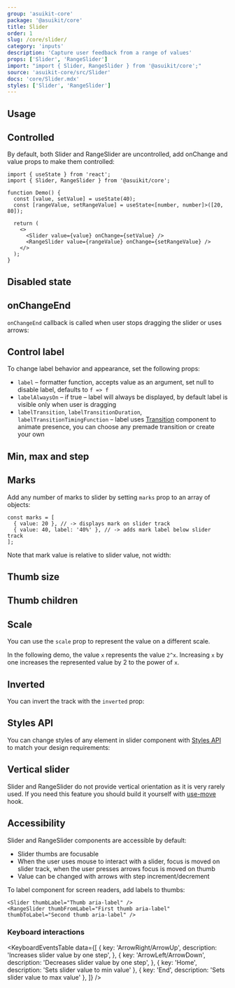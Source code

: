 ```yaml
---
group: 'asuikit-core'
package: '@asuikit/core'
title: Slider
order: 1
slug: /core/slider/
category: 'inputs'
description: 'Capture user feedback from a range of values'
props: ['Slider', 'RangeSlider']
import: "import { Slider, RangeSlider } from '@asuikit/core';"
source: 'asuikit-core/src/Slider'
docs: 'core/Slider.mdx'
styles: ['Slider', 'RangeSlider']
---
```



## Usage

<Demo data={SliderDemos.configurator} />

## Controlled

By default, both Slider and RangeSlider are uncontrolled, add onChange and value props to make them controlled:

```tsx
import { useState } from 'react';
import { Slider, RangeSlider } from '@asuikit/core';

function Demo() {
  const [value, setValue] = useState(40);
  const [rangeValue, setRangeValue] = useState<[number, number]>([20, 80]);

  return (
    <>
      <Slider value={value} onChange={setValue} />
      <RangeSlider value={rangeValue} onChange={setRangeValue} />
    </>
  );
}
```

## Disabled state

<Demo data={SliderDemos.disabled} />

## onChangeEnd

`onChangeEnd` callback is called when user stops dragging the slider or uses arrows:

<Demo data={SliderDemos.changeEnd} />

## Control label

To change label behavior and appearance, set the following props:

- `label` – formatter function, accepts value as an argument, set null to disable label, defaults to `f => f`
- `labelAlwaysOn` – if true – label will always be displayed, by default label is visible only when user is dragging
- `labelTransition`, `labelTransitionDuration`, `labelTransitionTimingFunction` – label uses [Transition](/core/transition/) component to animate presence, you can choose any premade transition or create your own

<Demo data={SliderDemos.label} />

## Min, max and step

<Demo data={SliderDemos.step} />

## Marks

Add any number of marks to slider by setting `marks` prop to an array of objects:

```tsx
const marks = [
  { value: 20 }, // -> displays mark on slider track
  { value: 40, label: '40%' }, // -> adds mark label below slider track
];
```

Note that mark value is relative to slider value, not width:

<Demo data={SliderDemos.marks} />

## Thumb size

<Demo data={SliderDemos.thumbSize} />

## Thumb children

<Demo data={SliderDemos.thumbChildren} />

## Scale

You can use the `scale` prop to represent the value on a different scale.

In the following demo, the value `x` represents the value `2^x`. Increasing `x` by one increases the represented value by 2 to the power of `x`.

<Demo data={SliderDemos.scale} />

## Inverted

You can invert the track with the `inverted` prop:

<Demo data={SliderDemos.inverted} />

## Styles API

You can change styles of any element in slider component with [Styles API](/styles/styles-api/) to match your design requirements:

<Demo data={SliderDemos.customize} />

## Vertical slider

Slider and RangeSlider do not provide vertical orientation as it is very rarely used.
If you need this feature you should build it yourself with [use-move](/hooks/use-move/) hook.

## Accessibility

Slider and RangeSlider components are accessible by default:

- Slider thumbs are focusable
- When the user uses mouse to interact with a slider, focus is moved on slider track, when the user presses arrows focus is moved on thumb
- Value can be changed with arrows with step increment/decrement

To label component for screen readers, add labels to thumbs:

```tsx
<Slider thumbLabel="Thumb aria-label" />
<RangeSlider thumbFromLabel="First thumb aria-label" thumbToLabel="Second thumb aria-label" />
```

### Keyboard interactions

<KeyboardEventsTable
  data={[
    {
      key: 'ArrowRight/ArrowUp',
      description: 'Increases slider value by one step',
    },
    {
      key: 'ArrowLeft/ArrowDown',
      description: 'Decreases slider value by one step',
    },
    { key: 'Home', description: 'Sets slider value to min value' },
    { key: 'End', description: 'Sets slider value to max value' },
  ]}
/>

